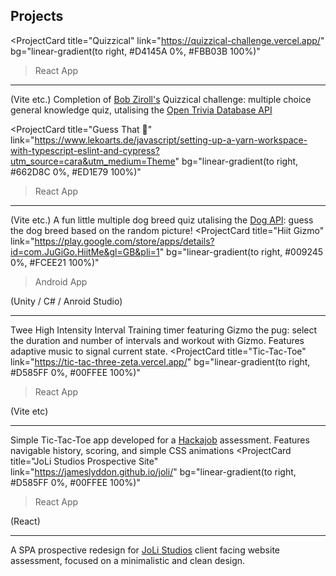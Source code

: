 ## Projects

<ProjectCard
  title="Quizzical"
  link="https://quizzical-challenge.vercel.app/"
  bg="linear-gradient(to right, #D4145A 0%, #FBB03B 100%)"
>
  > React App
  
  ---

  (Vite etc.)
  Completion of [Bob Ziroll's](https://twitter.com/bobziroll) Quizzical challenge: multiple choice general knowledge quiz, utalising the [Open Trivia Database API](https://opentdb.com/api_config.php)
</ProjectCard>

<ProjectCard
  title="Guess That 🐶"
  link="https://www.lekoarts.de/javascript/setting-up-a-yarn-workspace-with-typescript-eslint-and-cypress?utm_source=cara&utm_medium=Theme"
  bg="linear-gradient(to right, #662D8C 0%, #ED1E79 100%)"
>
  > React App
  
  ---

  (Vite etc.)
  A fun little multiple dog breed quiz utalising the [Dog API](https://dog.ceo/dog-api/): guess the dog breed based on the random picture!
</ProjectCard>
<ProjectCard
  title="Hiit Gizmo"
  link="https://play.google.com/store/apps/details?id=com.JuGiGo.HiitMe&gl=GB&pli=1"
  bg="linear-gradient(to right, #009245 0%, #FCEE21 100%)"
>
  > Android App
  
  (Unity / C# / Anroid Studio)

  --- 

  Twee High Intensity Interval Training timer featuring Gizmo the pug: select the duration and number of intervals and workout with Gizmo. Features adaptive music to signal current state.
</ProjectCard>
<ProjectCard
  title="Tic-Tac-Toe"
  link="https://tic-tac-three-zeta.vercel.app/"
  bg="linear-gradient(to right, #D585FF 0%, #00FFEE 100%)"
>
  > React App
  
  (Vite etc)

  --- 

  Simple Tic-Tac-Toe app developed for a [Hackajob](https://hackajob.com/talent) assessment. Features navigable history, scoring, and simple CSS animations
</ProjectCard>
<ProjectCard
  title="JoLi Studios Prospective Site"
  link="https://jameslyddon.github.io/joli/"
  bg="linear-gradient(to right, #D585FF 0%, #00FFEE 100%)"
>
  > React App
  
  (React)

  --- 

  A SPA prospective redesign for [JoLi Studios](https://www.jolistudios.co.uk/)  client facing website assessment, focused on a minimalistic and clean design.
</ProjectCard>
